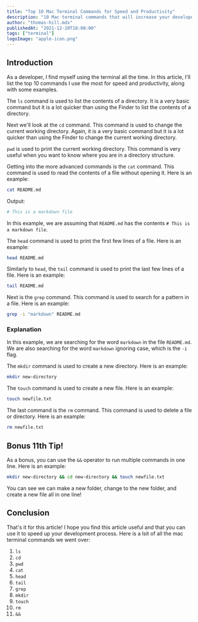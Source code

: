 ```yaml
---
title: "Top 10 Mac Terminal Commands for Speed and Productivity"
description: "10 Mac terminal commands that will increase your developer speed and productivity."
author: "thomas-hill.mdx"
publishedAt: "2021-12-20T18:00:00"
tags: ["terminal"]
logoImage: "apple-icon.png"
---
```


## Introduction

As a developer, I find myself using the terminal all the time. In this article, I'll list the top 10 commands I use the most for speed and productivity, along with some examples.

<Step number="1" title="ls" />

The `ls` command is used to list the contents of a directory. It is a very basic command but it is a lot quicker than using the Finder to list the contents of a directory.

<Step number="2" title="cd" />

Next we'll look at the `cd` command. This command is used to change the current working directory. Again, it is a very basic command but it is a lot quicker than using the Finder to change the current working directory.

<Step number="3" title="pwd" />

`pwd` is used to print the current working directory. This command is very useful when you want to know where you are in a directory structure.

<Step number="4" title="cat" />

Getting into the more advanced commands is the `cat` command. This command is used to read the contents of a file without opening it. Here is an example:

```bash
cat README.md
```

Output:
```bash
# This is a markdown file
```

In this example, we are assuming that `README.md` has the contents `# This is a markdown file`.

<Step number="5" title="head" />

The `head` command is used to print the first few lines of a file. Here is an example:

```bash
head README.md
```

<Step number="6" title="tail" />

Similarly to `head`, the `tail` command is used to print the last few lines of a file. Here is an example:

```bash
tail README.md
```

<Step number="7" title="grep" />

Next is the `grep` command. This command is used to search for a pattern in a file. Here is an example:

```bash
grep -i "markdown" README.md
```

### Explanation

In this example, we are searching for the word `markdown` in the file `README.md`. We are also searching for the word `markdown` ignoring case, which is the `-i` flag.

<Step number="8" title="mkdir" />

The `mkdir` command is used to create a new directory. Here is an example:

```bash
mkdir new-directory
```

<Step number="9" title="touch" />

The `touch` command is used to create a new file. Here is an example:

```bash
touch newfile.txt
```

<Step number="10" title="rm" />

The last command is the `rm` command. This command is used to delete a file or directory. Here is an example:

```bash
rm newfile.txt
```

## Bonus 11th Tip!

As a bonus, you can use the `&&` operator to run multiple commands in one line. Here is an example:

```bash
mkdir new-directory && cd new-directory && touch newfile.txt
```

You can see we can make a new folder, change to the new folder, and create a new file all in one line!

## Conclusion

That's it for this article! I hope you find this article useful and that you can use it to speed up your development process. Here is a lsit of all the mac terminal commands we went over:

1. `ls`
2. `cd`
3. `pwd`
4. `cat`
5. `head`
6. `tail`
7. `grep`
8. `mkdir`
9. `touch`
10. `rm`
11. `&&`
